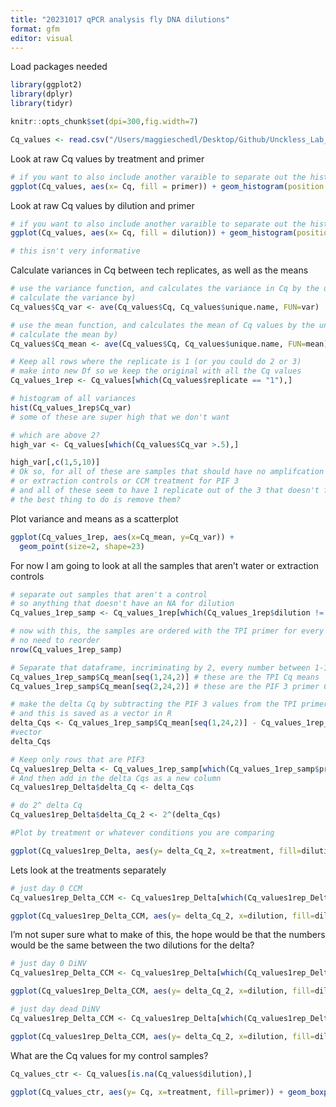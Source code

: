 ```yaml
---
title: "20231017 qPCR analysis fly DNA dilutions"
format: gfm
editor: visual
---
```

Load packages needed

```r
library(ggplot2)
library(dplyr)
library(tidyr)
```

```r
knitr::opts_chunk$set(dpi=300,fig.width=7)
```

```r
Cq_values <- read.csv("/Users/maggieschedl/Desktop/Github/Unckless_Lab_Resources/qPCR_analysis/20231017-test-dilutions-fly-DNA/20231017-qPCR-sheet.csv")

```


Look at raw Cq values by treatment and primer
```r
# if you want to also include another varaible to separate out the histogram by, you can include a facet 
ggplot(Cq_values, aes(x= Cq, fill = primer)) + geom_histogram(position = "dodge") + facet_grid(dilution~treatment) 
```

Look at raw Cq values by dilution and primer
```r
# if you want to also include another varaible to separate out the histogram by, you can include a facet 
ggplot(Cq_values, aes(x= Cq, fill = dilution)) + geom_histogram(position = "dodge") + facet_grid(~primer) 

# this isn't very informative 
```



Calculate variances in Cq between tech replicates, as well as the means 

```r
# use the variance function, and calculates the variance in Cq by the unique.name (each sample/primer has 3 Cq values to 
# calculate the variance by)
Cq_values$Cq_var <- ave(Cq_values$Cq, Cq_values$unique.name, FUN=var)

# use the mean function, and calculates the mean of Cq values by the unique.name (each sample/primer has 3 Cq values to 
# calculate the mean by)
Cq_values$Cq_mean <- ave(Cq_values$Cq, Cq_values$unique.name, FUN=mean)

# Keep all rows where the replicate is 1 (or you could do 2 or 3)
# make into new Df so we keep the original with all the Cq values
Cq_values_1rep <- Cq_values[which(Cq_values$replicate == "1"),]

# histogram of all variances
hist(Cq_values_1rep$Cq_var)
# some of these are super high that we don't want 

# which are above 2?
high_var <- Cq_values[which(Cq_values$Cq_var >.5),]

high_var[,c(1,5,10)]
# Ok so, for all of these are samples that should have no amplifcation for this primer, either water with TPI
# or extraction controls or CCM treatment for PIF 3
# and all of these seem to have 1 replicate out of the 3 that doesn't fit with the others in terms of the Cq value
# the best thing to do is remove them?
```

Plot variance and means as a scatterplot 
```r

ggplot(Cq_values_1rep, aes(x=Cq_mean, y=Cq_var)) +
  geom_point(size=2, shape=23)

```


For now I am going to look at all the samples that aren't water or extraction controls 

```r
# separate out samples that aren't a control 
# so anything that doesn't have an NA for dilution 
Cq_values_1rep_samp <- Cq_values_1rep[which(Cq_values_1rep$dilution != "NA"),]

# now with this, the samples are ordered with the TPI primer for every sample above the PIF3 primer for each sample
# no need to reorder
nrow(Cq_values_1rep_samp)

# Separate that dataframe, incriminating by 2, every number between 1-12 (number of rows in dataframe)
Cq_values_1rep_samp$Cq_mean[seq(1,24,2)] # these are the TPI Cq means 
Cq_values_1rep_samp$Cq_mean[seq(2,24,2)] # these are the PIF 3 primer Cq means 

# make the delta Cq by subtracting the PIF 3 values from the TPI primer values
# and this is saved as a vector in R 
delta_Cqs <- Cq_values_1rep_samp$Cq_mean[seq(1,24,2)] - Cq_values_1rep_samp$Cq_mean[seq(2,24,2)]
#vector
delta_Cqs

# Keep only rows that are PIF3
Cq_values1rep_Delta <- Cq_values_1rep_samp[which(Cq_values_1rep_samp$primer == "PIF3"),]
# And then add in the delta Cqs as a new column
Cq_values1rep_Delta$delta_Cq <- delta_Cqs

# do 2^ delta Cq
Cq_values1rep_Delta$delta_Cq_2 <- 2^(delta_Cqs)

#Plot by treatment or whatever conditions you are comparing 

ggplot(Cq_values1rep_Delta, aes(y= delta_Cq_2, x=treatment, fill=dilution)) + geom_boxplot()  + theme_linedraw() + geom_point(position="jitter", size=3) + scale_fill_manual(values = c('violet', 'cadetblue')) 

```

Lets look at the treatments separately

```r
# just day 0 CCM
Cq_values1rep_Delta_CCM <- Cq_values1rep_Delta[which(Cq_values1rep_Delta$treatment == "day0 CCM"),]

ggplot(Cq_values1rep_Delta_CCM, aes(y= delta_Cq_2, x=dilution, fill=dilution)) + geom_boxplot()  + theme_linedraw() + geom_point(position="jitter", size=3) + scale_fill_manual(values = c('violet', 'cadetblue')) + theme(legend.position = "none")

```

I'm not super sure what to make of this, the hope would be that the numbers would be the same between the two dilutions for the delta?

```r
# just day 0 DiNV
Cq_values1rep_Delta_CCM <- Cq_values1rep_Delta[which(Cq_values1rep_Delta$treatment == "day0 DiNV"),]

ggplot(Cq_values1rep_Delta_CCM, aes(y= delta_Cq_2, x=dilution, fill=dilution)) + geom_boxplot()  + theme_linedraw() + geom_point(position="jitter", size=3) + scale_fill_manual(values = c('violet', 'cadetblue')) + theme(legend.position = "none")

```



```r
# just day dead DiNV
Cq_values1rep_Delta_CCM <- Cq_values1rep_Delta[which(Cq_values1rep_Delta$treatment == "dead DiNV"),]

ggplot(Cq_values1rep_Delta_CCM, aes(y= delta_Cq_2, x=dilution, fill=dilution)) + geom_boxplot()  + theme_linedraw() + geom_point(position="jitter", size=3) + scale_fill_manual(values = c('violet', 'cadetblue')) + theme(legend.position = "none")

```


What are the  Cq values for my control samples?

```r
Cq_values_ctr <- Cq_values[is.na(Cq_values$dilution),]

ggplot(Cq_values_ctr, aes(y= Cq, x=treatment, fill=primer)) + geom_boxplot()  + theme_linedraw() + geom_point(position="jitter", size=3) + scale_fill_manual(values = c('violet', 'cadetblue')) 

```





